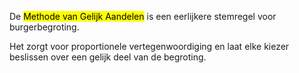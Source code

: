 <p>
  De 
    <mark>Methode van Gelijk Aandelen</mark> 
  is een eerlijkere stemregel voor burgerbegroting.
</p>
<p>
  Het zorgt voor proportionele vertegenwoordiging en laat elke kiezer beslissen over een gelijk deel van de begroting.
</p>